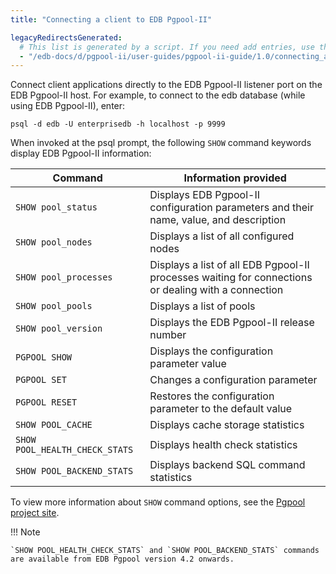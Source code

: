 ```yaml
---
title: "Connecting a client to EDB Pgpool-II"

legacyRedirectsGenerated:
  # This list is generated by a script. If you need add entries, use the `legacyRedirects` key.
  - "/edb-docs/d/pgpool-ii/user-guides/pgpool-ii-guide/1.0/connecting_a_client_to_pgpool-II.html"
---
```


<div id="connecting_a_client_to_pgpool-II" class="registered_link"></div>

Connect client applications directly to the EDB Pgpool-II listener port on the EDB Pgpool-II host. For example, to connect to the edb database (while using EDB Pgpool-II), enter:

```shell
psql -d edb -U enterprisedb -h localhost -p 9999
```

When invoked at the psql prompt, the following `SHOW` command keywords display EDB Pgpool-II information:

| Command                        | Information provided                                                                             |
| ------------------------------ | ------------------------------------------------------------------------------------------------ |
| `SHOW pool_status`             | Displays EDB Pgpool-II configuration parameters and their name, value, and description              |
| `SHOW pool_nodes`              | Displays a list of all configured nodes                                                         |
| `SHOW pool_processes`          | Displays a list of all EDB Pgpool-II processes waiting for connections or dealing with a connection |
| `SHOW pool_pools`              | Displays a list of pools                                                                        |
| `SHOW pool_version`            | Displays the EDB Pgpool-II release number                                                           |
| `PGPOOL SHOW`                  | Displays the configuration parameter value                                                      |
| `PGPOOL SET`                   | Changes a configuration parameter                                                               |
| `PGPOOL RESET`                 | Restores the configuration parameter to the default value                                       |
| `SHOW POOL_CACHE`              | Displays cache storage statistics                                                               |
| `SHOW POOL_HEALTH_CHECK_STATS` | Displays health check statistics                                                            |
| `SHOW POOL_BACKEND_STATS`      | Displays backend SQL command statistics                                                          |

To view more information about `SHOW` command options, see the [Pgpool project site](https://www.pgpool.net/docs/current/en/html/sql-commands.html).

!!! Note

    `SHOW POOL_HEALTH_CHECK_STATS` and `SHOW POOL_BACKEND_STATS` commands are available from EDB Pgpool version 4.2 onwards.
